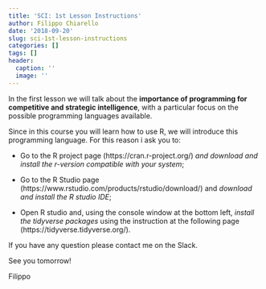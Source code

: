 ```yaml
---
title: 'SCI: 1st Lesson Instructions'
author: Filippo Chiarello
date: '2018-09-20'
slug: sci-1st-lesson-instructions
categories: []
tags: []
header:
  caption: ''
  image: ''
---
```


In the first lesson we will talk about the __importance of programming for competitive and strategic intelligence__, with a particular focus on the possible programming languages available.

Since in this course you will learn how to use R, we will introduce this programming language. For this reason i ask you to:

- Go to the R project page (https://cran.r-project.org/) _and download and install the r-version compatible with your system_;

- Go to the R Studio page (https://www.rstudio.com/products/rstudio/download/) and _download and install the R studio IDE_;

- Open R studio and, using the console window at the bottom left, _install the tidyverse packages_ using the instruction at the following page (https://tidyverse.tidyverse.org/).

If you have any question please contact me on the Slack. 

See you tomorrow!

Filippo

